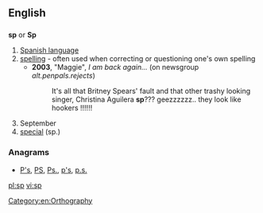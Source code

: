{{also|SP}}
==English==

==={{abbreviation-old|en}}===
'''sp''' or '''Sp'''

# [[Spanish language]]
# [[spelling]] - often used when correcting or questioning one's own spelling
#* '''2003''', "Maggie", ''I am back again...'' (on newsgroup ''alt.penpals.rejects'')
#*: It's all that Britney Spears' fault and that other trashy looking singer, Christina Aguilera '''sp'''??? geezzzzzz.. they look like hookers !!!!!!
# September
# [[special]] (sp.)

===Anagrams===
* [[P's#English|P's]], [[PS#English|PS]], [[Ps.#English|Ps.]], [[p's#English|p's]], [[p.s.#English|p.s.]]

[[Category:en:Orthography]]

[[pl:sp]]
[[vi:sp]]
